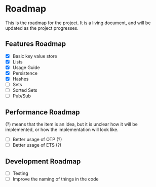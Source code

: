 # Roadmap

This is the roadmap for the project. It is a living document, and will be updated as the project progresses.

## Features Roadmap

- [x] Basic key value store
- [x] Lists
- [x] Usage Guide
- [x] Persistence
- [x] Hashes
- [ ] Sets
- [ ] Sorted Sets
- [ ] Pub/Sub

## Performance Roadmap

(?) means that the item is an idea, but it is unclear how it will be implemented, or how the implementation will look like.

- [ ] Better usage of OTP (?)
- [ ] Better usage of ETS (?)

## Development Roadmap

- [ ] Testing
- [ ] Improve the naming of things in the code

